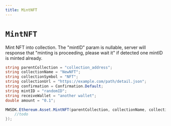 ```yaml
---
title: MintNFT
---
```


# `MintNFT`

Mint NFT into collection.
The "mintID" param is nullable, server will response that "minting is proceeding, please wait it" if detected one mintID is minted already.

```csharp
string parentCollection = "collection_address";
string collectionName = "NewNFT";
string collectionSymbol = "NFT";
string collectionUrl = "https://example.com/path/detail.json";
string confirmation = Confirmation.Default;
string mintID = "randomID";
string receiveWallet = "another wallet";
double amount = "0.1";

MWSDK.Ethereum.Asset.MintNFT(parentCollection, collectionName, collectionSymbol, collectionUrl, confirmation, mint_id, receiveWallet, amount, null, (res) => {
    //todo
});
```